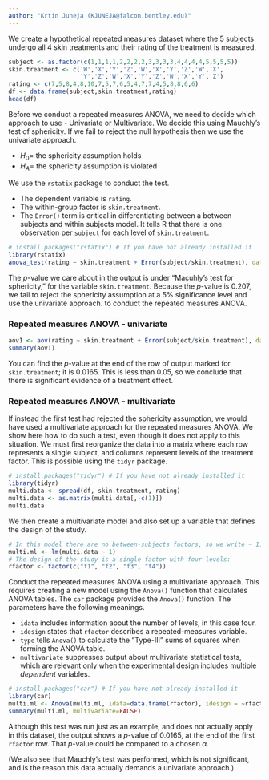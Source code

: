 ```yaml
---
author: "Krtin Juneja (KJUNEJA@falcon.bentley.edu)"
---
```


We create a hypothetical repeated measures dataset where the 5 subjects undergo all 4 skin treatments and their rating of the treatment is measured.

```r
subject <- as.factor(c(1,1,1,1,2,2,2,2,3,3,3,3,4,4,4,4,5,5,5,5))
skin.treatment <- c('W','X','Y','Z','W','X','Y','Z','W','X',
                    'Y','Z','W','X','Y','Z','W','X','Y','Z')
rating <- c(7,5,8,4,8,10,7,5,7,6,5,4,7,7,4,5,8,8,6,6)
df <- data.frame(subject,skin.treatment,rating)
head(df)
```

Before we conduct a repeated measures ANOVA, we need to decide which approach to use - Univariate or Multivariate. We decide this using Mauchly's test of sphericity. If we fail to reject the null hypothesis then we use the univariate approach. 

 * $H_0 =$ the sphericity assumption holds
 * $H_A =$ the sphericity assumption is violated

We use the `rstatix` package to conduct the test.

 * The dependent variable is `rating`.
 * The within-group factor is `skin.treatment`.
 * The `Error()` term is critical in differentiating between a between subjects and within subjects model. It tells R that there is one observation per `subject` for each level of `skin.treatment`.

```r
# install.packages("rstatix") # If you have not already installed it
library(rstatix)
anova_test(rating ~ skin.treatment + Error(subject/skin.treatment), data=df)
```

The $p$-value we care about in the output is under "Macuhly's test for sphericity," for the variable `skin.treatment`.  Because the $p$-value is 0.207, we fail to reject the sphericity assumption at a 5% significance level and use the univariate approach. to conduct the repeated measures ANOVA.

### Repeated measures ANOVA - univariate

```r
aov1 <- aov(rating ~ skin.treatment + Error(subject/skin.treatment), data=df)
summary(aov1)
```

You can find the $p$-value at the end of the row of output marked for `skin.treatment`; it is 0.0165.  This is less than 0.05, so we conclude that there is significant evidence of a treatment effect.

### Repeated measures ANOVA - multivariate

If instead the first test had rejected the sphericity assumption, we would have used a multivariate approach for the repeated measures ANOVA.  We show here how to do such a test, even though it does not apply to this situation.  We must first reorganize the data into a matrix where each row represents a single subject, and columns represent levels of the treatment factor. This is possible using the `tidyr` package.

```r
# install.packages("tidyr") # If you have not already installed it
library(tidyr)
multi.data <- spread(df, skin.treatment, rating)
multi.data <- as.matrix(multi.data[,-c(1)])
multi.data
```

We then create a multivariate model and also set up a variable that defines the design of the study.

```r
# In this model there are no between-subjects factors, so we write ~ 1:
multi.ml <- lm(multi.data ~ 1)
# The design of the study is a single factor with four levels:
rfactor <- factor(c("f1", "f2", "f3", "f4"))
```

Conduct the repeated measures ANOVA using a multivariate approach.  This requires creating a new model using the `Anova()` function that calculates ANOVA tables. The `car` package provides the `Anova()` function.  The parameters have the following meanings.

 * `idata` includes information about the number of levels, in this case four.
 * `idesign` states that `rfactor` describes a repeated-measures variable.
 * `type` tells `Anova()` to calculate the "Type-III" sums of squares when forming the ANOVA table.
 * `multivariate` suppresses output about multivariate statistical tests, which are relevant only when the experimental design includes multiple *dependent* variables.

```r
# install.packages("car") # If you have not already installed it
library(car)
multi.ml <- Anova(multi.ml, idata=data.frame(rfactor), idesign = ~rfactor, type="III")
summary(multi.ml, multivariate=FALSE)
```

Although this test was run just as an example, and does not actually apply in this dataset, the output shows a $p$-value of 0.0165, at the end of the first `rfactor` row.  That $p$-value could be compared to a chosen $\alpha$.

(We also see that Mauchly’s test was performed, which is not significant, and is the reason this data actually demands a univariate approach.)
